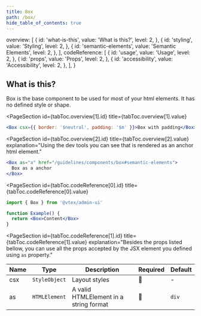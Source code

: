 ```yaml
---
title: Box
path: /box/
hide_table_of_contents: true
---
```



  overview: [
    {
      id: 'what-is-this',
      value: 'What is this?',
      level: 2,
    },
    {
      id: 'styling',
      value: 'Styling',
      level: 2,
    },
    {
      id: 'semantic-elements',
      value: 'Semantic Elements',
      level: 2,
    },
  ],
  codeReference: [
    {
      id: 'usage',
      value: 'Usage',
      level: 2,
    },
    {
      id: 'props',
      value: 'Props',
      level: 2,
    },
    {
      id: 'accessibility',
      value: 'Accessibility',
      level: 2,
    },
  ],
}

<Page toc={tabToc} hasTabs>
<Panel id="overview">

<IntroSection>

## What is this?

Box is the base component to be used for most of your html elements. It has no defined style or shape.

</IntroSection>

<PageSection
  id={tabToc.overview[1].id}
  title={tabToc.overview[1].value}
>

```jsx isStatic
<Box csx={{ border: '$neutral', padding: '$m' }}>Box with padding</Box>
```

</PageSection>

<PageSection
  id={tabToc.overview[2].id}
  title={tabToc.overview[2].value}
  explanation="Using the dev tools you can see that is rendered as an anchor html element."
>

```jsx isStatic
<Box as="a" href="/guidelines/components/box#semantic-elements">
  Box as a anchor
</Box>
```

</PageSection>

</Panel>

<Panel id="codeReference">

<PageSection
  id={tabToc.codeReference[0].id}
  title={tabToc.codeReference[0].value}
>

```jsx isStatic
import { Box } from '@vtex/admin-ui'

function Example() {
  return <Box>Content</Box>
}
```

</PageSection>

<PageSection
  id={tabToc.codeReference[1].id}
  title={tabToc.codeReference[1].value}
  explanation="Besides the props listed bellow, you can use all the props accepted by the JSX element you defined using `as` property."
>

| Name | Type          | Description                            | Required | Default |
| ---- | ------------- | -------------------------------------- | -------- | ------- |
| csx  | `StyleObject` | Layout styles                          | 🚫       | -       |
| as   | `HTMLElement` | A valid HTMLElement in a string format | 🚫       | `div`   |

</PageSection>

<PageSection
  id={tabToc.codeReference[2].id}
  title={tabToc.codeReference[2].value}
  explanation="Be sure that you're using the correct semantic element and `aria roles` for the behavior you're implementing. You can use the WAI-ARIA Practices to help you."
/>

</Panel>
</Page>
